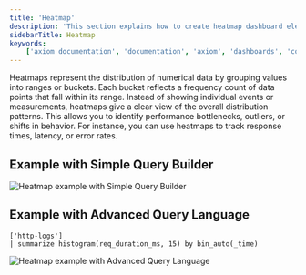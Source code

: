 ```yaml
---
title: 'Heatmap'
description: 'This section explains how to create heatmap dashboard elements and add them to your dashboard.'
sidebarTitle: Heatmap
keywords:
    ['axiom documentation', 'documentation', 'axiom', 'dashboards', 'collaboration', 'queries', 'visualizations', 'filters', 'charts', 'simple query builder', 'advanced query builder']
---
```



Heatmaps represent the distribution of numerical data by grouping values into ranges or buckets. Each bucket reflects a frequency count of data points that fall within its range. Instead of showing individual events or measurements, heatmaps give a clear view of the overall distribution patterns. This allows you to identify performance bottlenecks, outliers, or shifts in behavior. For instance, you can use heatmaps to track response times, latency, or error rates.

<Prerequisites />

<CreateElement elementName="heatmap" elementButtonLabel="Heatmap"/>

## Example with Simple Query Builder

<Frame>
  <img src="/doc-assets/shots/heatmap-builder.png" alt="Heatmap example with Simple Query Builder" />
</Frame>

## Example with Advanced Query Language

```kusto
['http-logs']
| summarize histogram(req_duration_ms, 15) by bin_auto(_time)
```

<Frame>
  <img src="/doc-assets/shots/heatmap-apl.png" alt="Heatmap example with Advanced Query Language" />
</Frame>